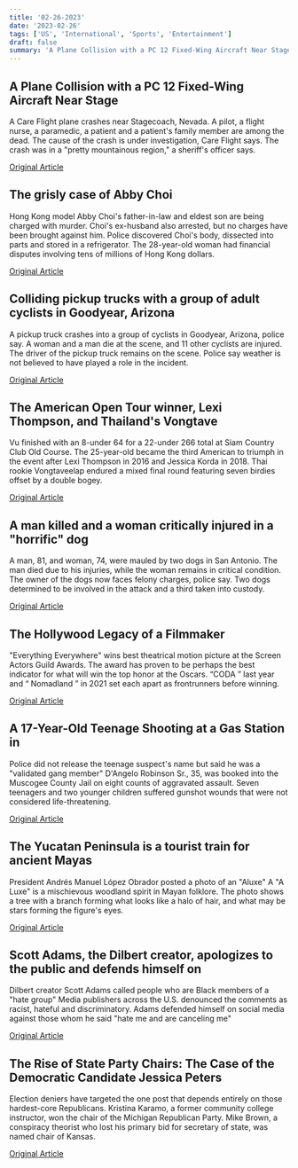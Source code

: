 ```yaml
---
title: '02-26-2023'
date: '2023-02-26'
tags: ['US', 'International', 'Sports', 'Entertainment']
draft: false
summary: 'A Plane Collision with a PC 12 Fixed-Wing Aircraft Near Stage...'
---
```


## A Plane Collision with a PC 12 Fixed-Wing Aircraft Near Stage
A Care Flight plane crashes near Stagecoach, Nevada. A pilot, a flight nurse, a paramedic, a patient and a patient's family member are among the dead. The cause of the crash is under investigation, Care Flight says. The crash was in a "pretty mountainous region," a sheriff's officer says.

[Original Article](https://abcnews.go.com/US/5-dead-including-patients-medical-personnel-care-flight/story?id=97462225)

## The grisly case of Abby Choi
Hong Kong model Abby Choi's father-in-law and eldest son are being charged with murder. Choi's ex-husband also arrested, but no charges have been brought against him. Police discovered Choi's body, dissected into parts and stored in a refrigerator. The 28-year-old woman had financial disputes involving tens of millions of Hong Kong dollars.

[Original Article](https://abcnews.go.com/International/wireStory/hong-kong-models-laws-face-charges-grisly-killing-97472060)

## Colliding pickup trucks with a group of adult cyclists in Goodyear, Arizona
A pickup truck crashes into a group of cyclists in Goodyear, Arizona, police say. A woman and a man die at the scene, and 11 other cyclists are injured. The driver of the pickup truck remains on the scene. Police say weather is not believed to have played a role in the incident.

[Original Article](https://abcnews.go.com/US/2-dead-11-injured-after-pickup-truck-crashes/story?id=97466497)

## The American Open Tour winner, Lexi Thompson, and Thailand's Vongtave
Vu finished with an 8-under 64 for a 22-under 266 total at Siam Country Club Old Course. The 25-year-old became the third American to triumph in the event after Lexi Thompson in 2016 and Jessica Korda in 2018. Thai rookie Vongtaveelap endured a mixed final round featuring seven birdies offset by a double bogey.

[Original Article](https://abcnews.go.com/Sports/wireStory/american-lilia-vu-storms-maiden-lpga-title-thailand-97472239)

## A man killed and a woman critically injured in a "horrific" dog
A man, 81, and woman, 74, were mauled by two dogs in San Antonio. The man died due to his injuries, while the woman remains in critical condition. The owner of the dogs now faces felony charges, police say. Two dogs determined to be involved in the attack and a third taken into custody.

[Original Article](https://abcnews.go.com/US/elderly-man-killed-woman-critically-injured-horrific-dog/story?id=97456312)

## The Hollywood Legacy of a Filmmaker
"Everything Everywhere" wins best theatrical motion picture at the Screen Actors Guild Awards. The award has proven to be perhaps the best indicator for what will win the top honor at the Oscars. “CODA ” last year and “ Nomadland ” in 2021 set each apart as frontrunners before winning.

[Original Article](https://abcnews.go.com/Entertainment/wireStory/cruise-honored-producers-awards-97471970)

## A 17-Year-Old Teenage Shooting at a Gas Station in
Police did not release the teenage suspect's name but said he was a "validated gang member" D'Angelo Robinson Sr., 35, was booked into the Muscogee County Jail on eight counts of aggravated assault. Seven teenagers and two younger children suffered gunshot wounds that were not considered life-threatening.

[Original Article](https://abcnews.go.com/US/wireStory/2-arrested-ga-gas-station-shooting-injured-9-97466032)

## The Yucatan Peninsula is a tourist train for ancient Mayas
President Andrés Manuel López Obrador posted a photo of an "Aluxe" A "A Luxe" is a mischievous woodland spirit in Mayan folklore. The photo shows a tree with a branch forming what looks like a halo of hair, and what may be stars forming the figure's eyes.

[Original Article](https://abcnews.go.com/International/wireStory/mexican-president-posts-photo-claims-elf-97469213)

## Scott Adams, the Dilbert creator, apologizes to the public and defends himself on
Dilbert creator Scott Adams called people who are Black members of a "hate group" Media publishers across the U.S. denounced the comments as racist, hateful and discriminatory. Adams defended himself on social media against those whom he said "hate me and are canceling me"

[Original Article](https://abcnews.go.com/US/wireStory/media-drop-dilbert-after-creators-black-hate-group-97467210)

## The Rise of State Party Chairs: The Case of the Democratic Candidate Jessica Peters
Election deniers have targeted the one post that depends entirely on those hardest-core Republicans. Kristina Karamo, a former community college instructor, won the chair of the Michigan Republican Party. Mike Brown, a conspiracy theorist who lost his primary bid for secretary of state, was named chair of Kansas.

[Original Article](https://abcnews.go.com/US/wireStory/failing-polls-election-deniers-focus-state-gop-posts-97473257)
